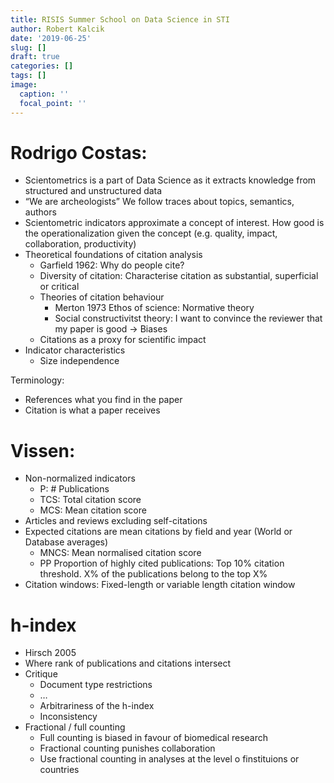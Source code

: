 ```yaml
---
title: RISIS Summer School on Data Science in STI
author: Robert Kalcik
date: '2019-06-25'
slug: []
draft: true 
categories: []
tags: []
image:
  caption: ''
  focal_point: ''
---
```


# Rodrigo Costas:

* Scientometrics is a part of Data Science as it extracts knowledge from structured and unstructured data
* "We are archeologists" We follow traces about topics, semantics, authors
* Scientometric indicators approximate a concept of interest. How good is the operationalization given the concept (e.g. quality, impact, collaboration, productivity)
* Theoretical foundations of citation analysis
  - Garfield 1962: Why do people cite?
  - Diversity of citation: Characterise citation as substantial, superficial or critical
  - Theories of citation behaviour
    + Merton 1973 Ethos of science: Normative theory
    + Social constructivitst theory: I want to convince the reviewer that my paper is good -> Biases
  - Citations as a proxy for scientific impact
* Indicator characteristics
  - Size independence

Terminology:

* References what you find in the paper
* Citation is what a paper receives

# Vissen:

* Non-normalized indicators
  - P: # Publications
  - TCS: Total citation score
  - MCS: Mean citation score
* Articles and reviews excluding self-citations
* Expected citations are mean citations by field and year (World or Database averages)
  - MNCS: Mean normalised citation score
  - PP Proportion of highly cited publications: Top 10% citation threshold. X% of the publications belong to the top X%
* Citation windows: Fixed-length or variable length citation window


# h-index

* Hirsch 2005
* Where rank of publications and citations intersect
* Critique
  - Document type restrictions
  - ...
  - Arbitrariness of the h-index
  - Inconsistency
* Fractional / full counting
  - Full counting is biased in favour of biomedical research
  - Fractional counting punishes collaboration
  - Use fractional counting in analyses at the level o finstituions or countries
  